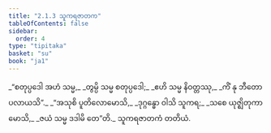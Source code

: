 ```yaml
---
title: "2.1.3 သူကရဇာတက"
tableOfContents: false
sidebar:
  order: 4
type: "tipitaka"
basket: "su"
book: "ja1"
---
```



<DynamicBreadcrumb />

<Division number="5" book="ja1">

<Paragraph number="346" type="verses" book="ja1">
_“စတုပ္ပဒေါ အဟံ သမ္မ,_  
_တွမ္ပိ သမ္မ စတုပ္ပဒေါ;_  
_ဧဟိ သမ္မ နိဝတ္တဿု,_  
_ကိံ နု ဘီတော ပလာယသိ”._  

</Paragraph>

</Division>
<Division number="6" book="ja1">

<Paragraph number="347" type="verses" book="ja1">
_“အသုစိ ပူတိလောမောသိ,_  
_ဒုဂ္ဂန္ဓော ဝါသိ သူကရ;_  
_သစေ ယုဇ္ဈိတုကာမောသိ,_  
_ဇယံ သမ္မ ဒဒါမိ တေ”တိ._  


</Paragraph>
</Division>

<Paragraph number="348" type="center" book="ja1">
သူကရဇာတကံ တတိယံ.
</Paragraph>